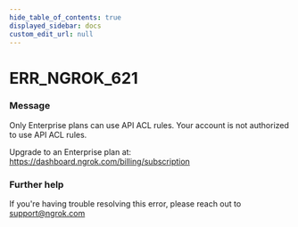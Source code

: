```yaml
---
hide_table_of_contents: true
displayed_sidebar: docs
custom_edit_url: null
---
```



# ERR_NGROK_621

### Message

Only Enterprise plans can use API ACL rules.
Your account is not authorized to use API ACL rules.

Upgrade to an Enterprise plan at: https://dashboard.ngrok.com/billing/subscription

### Further help

If you're having trouble resolving this error, please reach out to [support@ngrok.com](mailto:support@ngrok.com?subject=Help%20with%20ERR_NGROK_621)

<ErrorDetails error="err_ngrok_621" />

